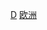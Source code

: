 {{Catnav|頁面分類|各種主題的頁面分類|按國家分類|各國人物|丹麥人}}
{{Catnav|頁面分類|人类社会|文化|电影|导演}}
{{Catnav|頁面分類|人类社会|文化|戏剧|导演}}
{{Catnav|頁面分類|人类社会|人物|各國人物|丹麥人}}
{{Catnav|頁面分類|人类社会|人物|各職業人物|导演}}
{{Catnav|頁面分類|人物|各國人物|丹麥人}}
{{Catnav|頁面分類|人物|各職業人物|艺术家|导演}}
{{Catnav|頁面分類|人物|各職業人物|导演}}
{{Catnav|頁面分類|人文學科|艺术|艺术家|导演}}
{{Catnav|頁面分類|人文學科|艺术|电影|导演}}
{{Catnav|頁面分類|人文學科|文学|戏剧|导演}}
{{Commons category|Film directors from Denmark}}

[[Category:各职业丹麦人|D]]
[[Category:各国导演|欧洲]]